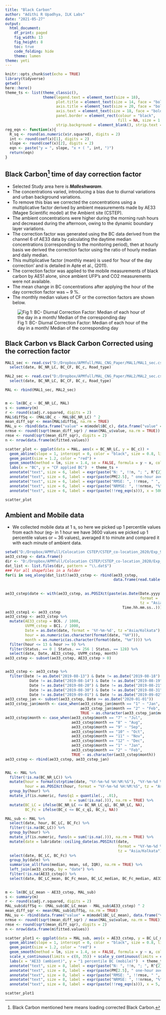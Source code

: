 ```yaml
---
title: "Black Carbon"
author: "Adithi R Upadhya, ILK Labs"
date: "2021-05-27"
output: 
  html_document:
    df_print: paged
    fig_width: 13
    fig_height: 8
    toc: true
    code_folding: hide
    theme: lumen
theme: yeti
---
```


```r
knitr::opts_chunk$set(echo = TRUE)
library(tidyverse)
getwd()
here::here()
theme_ts <- list(theme_classic(),
                 theme(legend.text = element_text(size = 18),
                       plot.title = element_text(size = 14, face = "bold"),
                       axis.title = element_text(size = 20, face = "bold"),
                       axis.text = element_text(size = 18, face = "bold"),
                       panel.border = element_rect(colour = "black",
                                                   fill = NA, size = 1.2),
                       strip.background = element_blank(), strip.text = element_blank()))
reg_eqn <- function(x){
  R_sq <- round(as.numeric(x$r.squared), digits = 2)
  int <- round(coef(x)[1], digits = 2)
  slope <- round(coef(x)[2], digits = 2)
  eqn <- paste("y = ", slope, "x + ( ", int, ")")
  return(eqn)
}

```

## Black Carbon[^1] time of day correction factor

[^1]: Black Carbon mentioned here means loading corrected Black Carbon.

-   Selected Study area here is ***Malleshwaram***.
-   The concentrations varied, introducing a bias due to diurnal variations and urban background variations.
-   To remove this bias we corrected the concentrations using a multiplicative factor derived by ambient measurements made by AE33 (Magee Scientific model) at the Ambient site (CSTEP).
-   The ambient concentrations were higher during the morning rush hours and decreased during the afternoon, owing to the dynamic boundary layer variations.
-   The correction factor was generated using the BC data derived from the channel 6 of AE33 data by calculating the daytime median concentrations (corresponding to the monitoring period), then at hourly basis we derived the correction factor using the ratio of hourly median and daily median.
-   This multiplicative factor (monthly mean) is used for 'hour of the day correction' and is detailed in Apte et al., (2011).
-   The correction factor was applied to the mobile measurements of black carbon by AE51 alone, since ambient UFP's and CO2 measurements were not available.
-   The mean change in BC concentrations after applying the hour of the day correction factor was \~ 9 %.
-   The monthly median values of CF or the correction factors are shown below.

![Fig 1: BC- Diurnal Correction Factor: Median of each hour of the day in a month/ Median of the corresponding day](WWW/Graph.png)

## Black Carbon vs Black Carbon Corrected using the correction factor

```r
MAL1_sec <- read.csv("D:/Dropbox/APMfull/MAL_CNG_Paper/MAL1/MAL1_sec.csv", sep = ",") %>%
  select(date, BC_NR_LC, BC_CF, BC_c, Road_type)

MAL2_sec <- read.csv("D:/Dropbox/APMfull/MAL_CNG_Paper/MAL2/MAL2_sec.csv", sep = ",") %>%
  select(date, BC_NR_LC, BC_CF, BC_c, Road_type)

MAL <- rbind(MAL1_sec, MAL2_sec)


m <- lm(BC_c ~ BC_NR_LC, MAL)
s <- summary(m)
r <- round(s$adj.r.squared, digits = 2)
MAL$diffSq <- (MAL$BC_c - MAL$BC_NR_LC) ^ 2
mean_diff_sqr <- mean(MAL$diffSq, na.rm = TRUE)
MAL_u <- rbind(data.frame("value" = m$model$BC_c), data.frame("value" = m$model$BC_NR_LC))
nrmse <- round((sqrt(mean_diff_sqr) / mean(MAL_u$value, na.rm = TRUE)) * 100, digits = 2)
rmse <- round(sqrt(mean_diff_sqr), digits = 2)
n <- nrow(data.frame(m$fitted.values))  

scatter_plot <- ggplot(data = MAL, aes(x = BC_NR_LC, y = BC_c)) +
  geom_abline(slope = 1, intercept = 0, color = "black", size = 0.8, linetype = "dashed") +
  geom_point(size = 1.2, color = "red") + 
  geom_smooth(method = lm, size = 1.4, se = FALSE, formula = y ~ x, color = "steelblue") + scale_x_continuous(limits = c(0, 2000)) + scale_y_continuous(limits = c(0, 2000)) + 
  labs(x = "BC", y = "CF applied BC")  + theme_ts +
  annotate("text", size = 6, label = expr(paste("N: ", !!n, "; ", R^{2}, ": ", !!r)), x = 500, y = 1700) +
  annotate("text", size = 6, label = expr(paste(PM[2.5], " one-hour average")), x = 500, y = 1800) +
  annotate("text", size = 6, label = expr(paste("RMSE: ", !!rmse, " ", mu, "g ", ~m^{-3})), x = 500, y = 1500) +  
  annotate("text", size = 6, label = expr(paste("NRMSE: ", !!nrmse, "%")), x = 500, y = 1400) +
  annotate("text", size = 6, label = expr(paste(!!reg_eqn(s))), x = 500, y = 1600)

scatter_plot
```


## Ambient and Mobile data

- We collected mobile data at 1 s, so here we picked up 1 percentile values from each hour (eg- in 1 hour we have 3600 values we picked up 1 percentile values or ~ 36 values), averaged it to minute and compared it with each minute of ambient data. 



```r
setwd("D:/Dropbox/APMfull/Colocation CSTEP/CSTEP_co-location_2020/Exp_9_2020_01_15/AE33_CSTEP")
ae33_cstep <- data.frame()
dir <- "D:/Dropbox/APMfull/Colocation CSTEP/CSTEP_co-location_2020/Exp_9_2020_01_15/AE33_CSTEP/"
dat_list <- list.files(dir, pattern = "\\.dat$")
### For all shapefiles in a folder
for(i in seq_along(dat_list))ae33_cstep <- rbind(ae33_cstep, 
                                                 data.frame(read.table(dat_list[i], 
                                                                       header = TRUE, 
                                                                       skip = 4)))
ae33_cstep$date <- with(ae33_cstep, as.POSIXct(paste(as.Date(Date.yyyy.MM.dd.., 
                                                             format = '%Y/%m/%d',
                                                             tz = "Asia/Kolkata"), 
                                                     Time.hh.mm.ss..)))
ae33_cstep1 <- ae33_cstep 
ae33_cstep <- ae33_cstep %>%
  mutate(AE33_cstep = BC6. / 1000,
         UVPM_cstep = BC1. / 1000,
         Date = as.Date(date, format = '%Y-%m-%d', tz ="Asia/Kolkata"),
         hour = as.numeric(as.character(format(date, "%H"))),
         month = as.numeric(as.character(format(date, "%m")))) %>%
  filter(hour <= 13 & hour >= 9) %>%
  filter(Status. == 0 | Status. == 256 | Status. == 128) %>%
  select(date, Date, AE33_cstep, UVPM_cstep, month) 
ae33_cstep <- subset(ae33_cstep, AE33_cstep > 0)


ae33_cstep <- ae33_cstep %>%
  filter(Date != as.Date("2019-08-13") & Date != as.Date("2019-08-18") &
           Date != as.Date("2019-08-14") & Date != as.Date("2019-08-19") &
           Date != as.Date("2019-08-20") & Date != as.Date("2019-08-21") &
           Date != as.Date("2019-08-30") & Date != as.Date("2019-08-31") &
           Date != as.Date("2019-09-01") & Date != as.Date("2019-09-02"))
ae33_cstep_jan <- subset(ae33_cstep, Date >= as.Date("2020-01-01"))
ae33_cstep_jan$month <- case_when(ae33_cstep_jan$month == "1" ~ "Jan",
                                  ae33_cstep_jan$month == "2" ~ "Feb",
                                  TRUE ~ as.character(ae33_cstep_jan$month))
ae33_cstep$month <- case_when(ae33_cstep$month == "7" ~ "Jul",
                              ae33_cstep$month == "8" ~ "Aug",
                              ae33_cstep$month == "9" ~ "Sep",
                              ae33_cstep$month == "10" ~ "Oct",
                              ae33_cstep$month == "11" ~ "Nov",
                              ae33_cstep$month == "12" ~ "Dec",
                              ae33_cstep$month == "1" ~ "Jan",
                              ae33_cstep$month == "2" ~ "Feb",
                              TRUE ~ as.character(ae33_cstep$month))
ae33_cstep <- rbind(ae33_cstep, ae33_cstep_jan)


MAL <- MAL %>%
  filter(!is.na(BC_NR_LC)) %>%
  mutate(hour = format(strptime(date, "%Y-%m-%d %H:%M:%S"), "%Y-%m-%d %H:00:00"),
         hour = as.POSIXct(hour, format = "%Y-%m-%d %H:%M:%S", tz = "Asia/Kolkata")) %>%
  group_by(hour) %>%
  mutate_if(is.numeric, funs(q1 = quantile(., .01), 
                             n = sum(!is.na(.))), na.rm = TRUE) %>%
  mutate(BC_LC = ifelse(BC_NR_LC <= BC_NR_LC_q1, BC_NR_LC, NA),
         BC_Fc = ifelse(BC_c <= BC_c_q1, BC_c, NA))

MAL_sub <- MAL %>%
  select(date, hour, BC_LC, BC_Fc) %>%
  filter(!is.na(BC_LC)) %>%
  group_by(hour) %>%
  mutate_if(is.numeric, funs(n = sum(!is.na(.))), na.rm = TRUE) %>%
  mutate(date = lubridate::ceiling_date(as.POSIXct(date, 
                                                   format = "%Y-%m-%d %H:%M:%S", 
                                                   tz = "Asia/Kolkata"), "minutes")) %>%
  select(date, BC_LC, BC_Fc) %>%
  group_by(date) %>%
  summarise_all(funs(median, mean, sd, IQR), na.rm = TRUE) %>%
  left_join(ae33_cstep, by = "date") %>%
  filter(!is.na(AE33_cstep)) %>%
  select(date, BC_LC_mean, BC_Fc_mean, BC_LC_median, BC_Fc_median, AE33_cstep, UVPM_cstep)
  

m <- lm(BC_LC_mean ~ AE33_cstep, MAL_sub)
s <- summary(m)
r <- round(s$adj.r.squared, digits = 2)
MAL_sub$diffSq <- (MAL_sub$BC_LC_mean - MAL_sub$AE33_cstep) ^ 2
mean_diff_sqr <- mean(MAL_sub$diffSq, na.rm = TRUE)
MAL_su <- rbind(data.frame("value" = m$model$BC_LC_mean), data.frame("value" = m$model$AE33_cstep))
nrmse <- round((sqrt(mean_diff_sqr) / mean(MAL_su$value, na.rm = TRUE)) * 100, digits = 2)
rmse <- round(sqrt(mean_diff_sqr), digits = 2)
n <- nrow(data.frame(m$fitted.values))  

scatter_plot1 <- ggplot(data = MAL_sub, aes(x = AE33_cstep, y = BC_LC_mean)) + 
  geom_abline(slope = 1, intercept = 0, color = "black", size = 0.8, linetype = "dashed") +
  geom_point(size = 1.2, color = "red") + 
  geom_smooth(method = lm, size = 1.4, se = FALSE, formula = y ~ x, color = "steelblue") +
  scale_x_continuous(limits = c(0, 35)) + scale_y_continuous(limits = c(0, 35)) + 
  labs(x = "AE33 (ambient)", y = "1 percentile BC (mobile)")  + theme_ts +
  annotate("text", size = 8, label = expr(paste("N: ", !!n, "; ", R^{2}, ": ", !!r)), x = 5, y = 23) +
  annotate("text", size = 8, label = expr(paste(PM[2.5], " one-hour average")), x = 5, y = 26) +
  annotate("text", size = 8, label = expr(paste("RMSE: ", !!rmse, " ", mu, "g ", ~m^{-3})), x = 5, y = 17) +  
  annotate("text", size = 8, label = expr(paste("NRMSE: ", !!nrmse, "%")), x = 5, y = 14) +
  annotate("text", size = 8, label = expr(paste(!!reg_eqn(s))), x = 5, y = 20)

scatter_plot1
```

